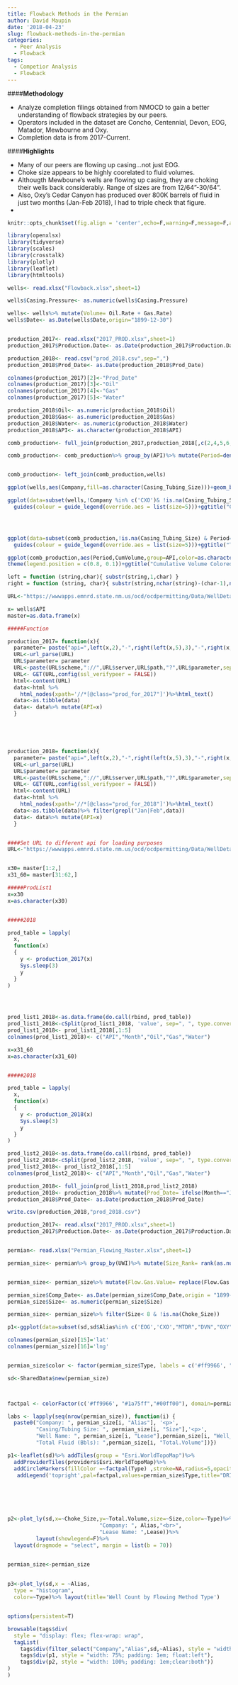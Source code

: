 ```yaml
---
title: Flowback Methods in the Permian
author: David Maupin
date: '2018-04-23'
slug: flowback-methods-in-the-permian
categories:
  - Peer Analysis
  - Flowback
tags:
  - Competior Analysis
  - Flowback
---
```


####**Methodology**

* Analyze completion filings obtained from NMOCD to gain a better understanding of flowback strategies by our peers.
* Operators included in the dataset are Concho, Centennial, Devon, EOG, Matador, Mewbourne and Oxy.
* Completion data is from 2017-Current.


####**Highlights**

* Many of our peers are flowing up casing…not just EOG.
* Choke size appears to be highly coorelated to fluid volumes.
* Althougth Mewboune’s wells are flowing up casing, they are choking their wells back considerably. Range of sizes are from 12/64"-30/64".
* Also, Oxy’s Cedar Canyon has produced over 800K barrels of fluid in just two months (Jan-Feb 2018), I had to triple check that figure.
*   


```r
knitr::opts_chunk$set(fig.align = 'center',echo=F,warning=F,message=F,asis=F)
```




```r
library(openxlsx)
library(tidyverse)
library(scales)
library(crosstalk)
library(plotly)
library(leaflet)
library(htmltools)
```


```r
wells<- read.xlsx("Flowback.xlsx",sheet=1)

wells$Casing.Pressure<- as.numeric(wells$Casing.Pressure)

wells<- wells%>% mutate(Volume= Oil.Rate + Gas.Rate)
wells$Date<- as.Date(wells$Date,origin="1899-12-30")


production_2017<- read.xlsx("2017_PROD.xlsx",sheet=1)
production_2017$Production.Date<- as.Date(production_2017$Production.Date,origin="1899-12-30")

production_2018<- read.csv("prod_2018.csv",sep=",")
production_2018$Prod_Date<- as.Date(production_2018$Prod_Date)

colnames(production_2017)[2]<-"Prod_Date"
colnames(production_2017)[3]<-"Oil"
colnames(production_2017)[4]<-"Gas"
colnames(production_2017)[5]<-"Water"

production_2018$Oil<- as.numeric(production_2018$Oil)
production_2018$Gas<- as.numeric(production_2018$Gas)
production_2018$Water<- as.numeric(production_2018$Water)
production_2018$API<- as.character(production_2018$API)

comb_production<- full_join(production_2017,production_2018[,c(2,4,5,6,7)])

comb_production<- comb_production%>% group_by(API)%>% mutate(Period=dense_rank(Prod_Date))%>% mutate(CumVolume=cumsum(Oil)+cumsum(Water)) 


comb_production<- left_join(comb_production,wells)


```

```r
ggplot(wells,aes(Company,fill=as.character(Casing_Tubing_Size)))+geom_bar()+theme_minimal()+ scale_fill_brewer(palette='Set2',labels=c("2 7/8","4 1/2","5 1/2"),name= "Casing/Tubing Size\n Used in Flowback")+ theme(legend.position = 'bottom')+ggtitle("Highlighting Flowback Strategies in the Northern Delaware Basin",subtitle = 'Concho and Devon flow up 2 7/8" tubing while Centennial, EOG, Mewbourne\n and Matador prefer flowing up 4 1/2" and 5 1/2" casing.')+ylab("Well Count")+labs(caption="Data sourced from NMOCD Well Filings (C-104 & C-105).")+xlab("")
```


```r
ggplot(data=subset(wells,!Company %in% c('CXO')& !is.na(Casing_Tubing_Size)), aes(Choke.Size,Volume,size=as.character(Casing_Tubing_Size),color=Company))+geom_point()+ theme_minimal()+theme(axis.text.x = element_text(angle = 45, hjust = 1))+scale_color_brewer(palette='Set2',name= "Company")+scale_size_discrete(breaks=c(2.875,4.5,5.5),labels=c("2 7/8","4 1/2","5 1/2"),name="Casing/Tubing Size\n Used in Flowback")+
  guides(colour = guide_legend(override.aes = list(size=5)))+ggtitle("Choke Size Versus Total Initial Volume",subtitle= "Mewbourne appears to be using choke size to control fluid volumes.")+labs(caption="Data sourced from NMOCD Well Filings (C-104 & C-105).")+theme(legend.position = 'bottom')+scale_y_continuous(labels=comma)




ggplot(data=subset(comb_production,!is.na(Casing_Tubing_Size) & Period=="2"), aes(Choke.Size,CumVolume,size=as.character(Casing_Tubing_Size),color=Company))+geom_point()+ theme_minimal()+theme(axis.text.x = element_text(angle = 45, hjust = 1))+scale_color_brewer(palette='Set2',name= "Company")+scale_size_discrete(breaks=c(2.875,4.5,5.5),labels=c("2 7/8","4 1/2","5 1/2"),name="Casing/Tubing Size\n Used in Flowback")+
  guides(colour = guide_legend(override.aes = list(size=5)))+ggtitle("Two Month Cumulative Volume By Choke Size",subtitle= "Occidental's Cedar Canyon 27 28 Fed #044H has produced over 876K Barrels of Fluid in just two months.")+labs(caption="Data sourced from NMOCD Well Filings (C-104 & C-105).")+theme(legend.position = 'bottom')+scale_y_continuous(labels=comma)

```

```r
ggplot(comb_production,aes(Period,CumVolume,group=API,color=as.character(Casing_Tubing_Size)))+geom_line()+scale_y_continuous(labels = comma)+facet_wrap(~Company)+scale_color_discrete(labels=c("2 7/8","4 1/2","5 1/2"),name="Casing/Tubing Size") + theme_minimal() +
theme(legend.position = c(0.8, 0.1))+ggtitle("Cumulative Volume Colored By Casing/Tubing Size",subtitle="No clear relationship between ")
```



```r

left = function (string,char){ substr(string,1,char) }
right = function (string, char){ substr(string,nchar(string)-(char-1),nchar(string)) }
```

```r
URL<-"https://wwwapps.emnrd.state.nm.us/ocd/ocdpermitting/Data/WellDetails.aspx?api=30-025-41647"
```

```r
x= wells$API
master=as.data.frame(x)

```

```r
#####Function

production_2017= function(x){
  parameter= paste("api=",left(x,2),"-",right(left(x,5),3),"-",right(x,5),sep="")
  URL<-url_parse(URL)
  URL$parameter= parameter
  URL<-paste(URL$scheme,"://",URL$server,URL$path,"?",URL$parameter,sep="")
  URL<- GET(URL,config(ssl_verifypeer = FALSE))
  html<-content(URL)
  data<-html %>%
    html_nodes(xpath='//*[@class="prod_for_2017"]')%>%html_text()
  data<-as.tibble(data) 
  data<- data%>% mutate(API=x)
  }





production_2018= function(x){
  parameter= paste("api=",left(x,2),"-",right(left(x,5),3),"-",right(x,5),sep="")
  URL<-url_parse(URL)
  URL$parameter= parameter
  URL<-paste(URL$scheme,"://",URL$server,URL$path,"?",URL$parameter,sep="")
  URL<- GET(URL,config(ssl_verifypeer = FALSE))
  html<-content(URL)
  data<-html %>%
    html_nodes(xpath='//*[@class="prod_for_2018"]')%>%html_text()
  data<-as.tibble(data)%>% filter(grepl("Jan|Feb",data))
  data<- data%>% mutate(API=x)
  }



```

```r
####Set URL to different api for loading purposes
URL<-"https://wwwapps.emnrd.state.nm.us/ocd/ocdpermitting/Data/WellDetails.aspx?api=30-025-41645"


x30= master[1:2,]
x31_60= master[31:62,]
```

```r
#####ProdList1
x=x30
x=as.character(x30)


#####2018

prod_table = lapply(
  x,
  function(x) 
  {
    y <- production_2017(x)
    Sys.sleep(3)
    y
  }
)


  

prod_list1_2018<-as.data.frame(do.call(rbind, prod_table))
prod_list1_2018<-cSplit(prod_list1_2018, 'value', sep=", ", type.convert=FALSE)
prod_list1_2018<- prod_list1_2018[,1:5]
colnames(prod_list1_2018)<- c("API","Month","Oil","Gas","Water")

```

```r
x=x31_60
x=as.character(x31_60)


#####2018

prod_table = lapply(
  x,
  function(x) 
  {
    y <- production_2018(x)
    Sys.sleep(3)
    y
  }
)

prod_list2_2018<-as.data.frame(do.call(rbind, prod_table))
prod_list2_2018<-cSplit(prod_list2_2018, 'value', sep=", ", type.convert=FALSE)
prod_list2_2018<- prod_list2_2018[,1:5]
colnames(prod_list2_2018)<- c("API","Month","Oil","Gas","Water")
```

```r

production_2018<- full_join(prod_list1_2018,prod_list2_2018)
production_2018<- production_2018%>% mutate(Prod_Date= ifelse(Month=="Jan","2018-01-01","2018-02-01"))
production_2018$Prod_Date<- as.Date(production_2018$Prod_Date)

write.csv(production_2018,"prod_2018.csv")

production_2017<- read.xlsx("2017_PROD.xlsx",sheet=1)
production_2017$Production.Date<- as.Date(production_2017$Production.Date,origin="1899-12-30")



```


```r
permian<- read.xlsx("Permian_Flowing_Master.xlsx",sheet=1)
```

```r
permian_size<- permian%>% group_by(UWI)%>% mutate(Size_Rank= rank(as.numeric(Size)))%>%filter(Size_Rank==1)


permian_size<- permian_size%>% mutate(Flow.Gas.Value= replace(Flow.Gas.Value,which(is.na(Flow.Gas.Value)),0))%>%  mutate(Flow.Oil.Value= replace(Flow.Oil.Value,which(is.na(Flow.Oil.Value)),0))%>% mutate(Flow.Condensate.Value= replace(Flow.Condensate.Value,which(is.na(Flow.Condensate.Value)),0))%>%mutate(Flow.Water.Value= replace(Flow.Water.Value,which(is.na(Flow.Water.Value)),0))

permian_size$Comp_Date<- as.Date(permian_size$Comp_Date,origin = "1899-12-30")
permian_size$Size<- as.numeric(permian_size$Size)

permian_size<- permian_size%>% filter(Size< 8 & !is.na(Choke_Size))


```

```r
p1<-ggplot(data=subset(sd,sd$Alias%in% c('EOG','CXO',"MTDR","DVN","OXY","CDEV","NBL","MRO","FANG")& sd$Size<8 & !is.na(sd$Choke_Size)),aes(Choke_Size,Total.Volume,size=as.character(Size)))+ geom_point(aes(color=Type))+theme_minimal()+theme(axis.text.x = element_text(angle = 90, hjust = 1))+scale_size_discrete(name="Casing/Tubing Size")+theme(legend.position='bottom')
```


```r
colnames(permian_size)[15]='lat'
colnames(permian_size)[16]='lng'


permian_size$color <- factor(permian_size$Type, labels = c('#ff9966', "#1a75ff","#00ff00"))

sd<-SharedData$new(permian_size)



factpal <- colorFactor(c('#ff9966', "#1a75ff","#00ff00"), domain=permian_size$Type)
```

```r
labs <- lapply(seq(nrow(permian_size)), function(i) {
  paste0("Company: ", permian_size[i, "Alias"], '<p>',
         "Casing/Tubing Size: ", permian_size[i, "Size"],'<p>',
         "Well Name: ", permian_size[i, "Lease"],permian_size[i, "Well_Number"],'<p>',
         "Total Fluid (Bbls): ",permian_size[i, "Total.Volume"])})

p1<-leaflet(sd)%>% addTiles(group = "Esri.WorldTopoMap")%>%
  addProviderTiles(providers$Esri.WorldTopoMap)%>%
  addCircleMarkers(fillColor =~factpal(Type) ,stroke=NA,radius=5,opacity=.75,label=lapply(labs,HTML))%>%
   addLegend('topright',pal=factpal,values=permian_size$Type,title="DRILLING STRING",opacity=1)






p2<-plot_ly(sd,x=~Choke_Size,y=~Total.Volume,size=~Size,color=~Type)%>% add_markers(marker=list(sizeref=6, sizemode="Size"),color=~factpal(Type),text=~paste("Casing/Tubing Size: ",Size,"<br>",
                             "Company: ", Alias,"<br>",
                             "Lease Name: ",Lease))%>%
         layout(showlegend=F)%>%
  layout(dragmode = "select", margin = list(b = 70)) 


permian_size<-permian_size
  
  
p3<-plot_ly(sd,x = ~Alias,
  type = "histogram",
  color=~Type)%>% layout(title='Well Count by Flowing Method Type')



```

```r
options(persistent=T)

browsable(tags$div(
  style = "display: flex; flex-wrap: wrap",
  tagList(
    tags$div(filter_select("Company","Alias",sd,~Alias), style = "width: 25%; padding: 1em; float:left"),
    tags$div(p1, style = "width: 75%; padding: 1em; float:left"),
    tags$div(p2, style = "width: 100%; padding: 1em;clear:both"))
)
)


```


